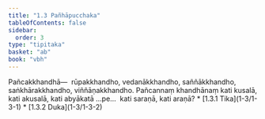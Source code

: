 ```yaml
---
title: "1.3 Pañhāpucchaka"
tableOfContents: false
sidebar:
  order: 3
type: "tipitaka"
basket: "ab"
book: "vbh"
---
```



<DynamicBreadcrumb />

<Division number="150" book="vbh" bookNo="30" page="59">

<Paragraph number="498" book="vbh">
Pañcakkhandhā—  rūpakkhandho, vedanākkhandho, saññākkhandho, saṅkhārakkhandho, viññāṇakkhandho.


</Paragraph>

</Division>
<Division number="151" book="vbh" bookNo="30" page="59">

<Paragraph number="499" book="vbh">
Pañcannaṃ khandhānaṃ kati kusalā, kati akusalā, kati abyākatā …pe…  kati saraṇā, kati araṇā?

</Paragraph>
</Division>

<TableOfContents book="vbh" section="1.3">
* [1.3.1 Tika](1-3/1-3-1)
* [1.3.2 Duka](1-3/1-3-2)
</TableOfContents>